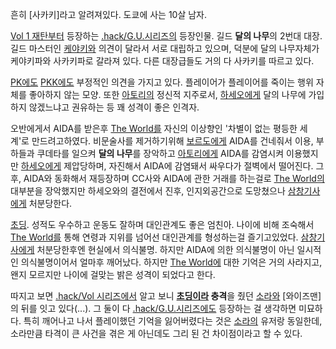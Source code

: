 흔히 [사카키]라고 알려져있다. 도쿄에 사는 10살 남자.

[[Vol 1 재탄]]부터 등장하는 [[.hack/G.U.시리즈]]의 등장인물. 길드 '''달의 나무'''의 2번대 대장. 길드 마스터인 [[케야키]]와 의견이 달라서 서로 대립하고 있으며, 덕분에 달의 나무자체가 케야키파와 사카키파로 갈라져 있다. 다른 대장급들도 거의 다 사카키를 따르고 있다.

[[PK]]에도 [[PKK]]에도 부정적인 의견을 가지고 있다. 플레이어가 플레이어를 죽이는 행위 자체를 좋아하지 않는 모양. 또한 [[아토리]]의 정신적 지주로서, [[하세오]]에게 달의 나무에 가입하지 않겠느냐고 권유하는 등 꽤 성격이 좋은 인격자.

오반에게서 AIDA를 받은후 [[The World]]를 자신의 이상향인 '차별이 없는 평등한 세계'로 만드려고하였다. 비문술사를 제거하기위해 [[보르도]]에게 AIDA를 건네줘서 이용, 부하들과 쿠데타를 일으켜 '''달의 나무'''를 장악하고 [[아토리]]에게 AIDA를 감염시켜 이용했지만 [[하세오]]에게 제압당하며, 자진해서 AIDA에 감염돼서 싸우다가 절벽에서 떨어진다. 그 후, AIDA와 동화해서 재등장하며 CC사와 AIDA에 관한 거래를 하는걸로 [[The World]]의 대부분을 장악했지만 하세오와의 결전에서 진후, 인지외공간으로 도망쳤으나 [[삼창기사]]에게 처분당한다.

[[초딩]]. 성적도 우수하고 운동도 잘하며 대인관계도 좋은 엄친아. 나이에 비해 조숙해서 [[The World]]를 통해 연령과 지위를 넘어선 대인관계를 형성하는걸 즐기고있었다. [[삼창기사]]에게 처분당한후엔 현실에서 의식불명. 하지만 AIDA에 의한 의식불명이 아닌 일시적인 의식불명이어서 얼마후 깨어났다. 하지만 [[The World]]에 대한 기억은 거의 사라지고, 왠지 모르지만 나이에 걸맞는 밝은 성격이 되었다고 한다.

따지고 보면 [[.hack/Vol 시리즈]]에서 알고 보니 '''[[초딩]]이라 충격'''을 줬던 [[소라]]와 [와이즈맨]의 뒤를 잇고 있다(...). 그 둘이 다 [[.hack/G.U.시리즈]]에도 등장하는 걸 생각하면 미묘하다.
특히 깨어나고 나서 플레이했던 기억을 잃어버렸다는 것은 [[소라]]의 유저랑 동일한데, 소라만큼 타격이 큰 사건을 겪은 게 아닌데도 그리 된 건 차이점이라고 할 수 있다.
